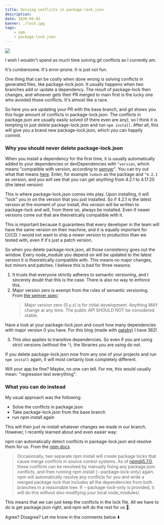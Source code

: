 ```yaml
---
title: Solving conflicts in package-lock.json
description:
date: 2020-09-02
banner: ./lock.jpg
tags:
    - npm
    - package-lock.json
---
```



<Image src="./lock.jpg" />

<Attribution name="James Sutton" url="https://unsplash.com/@jamessutton_photography" />

I wish I wouldn't spend as much time solving git conflicts as I currently am.

It's cumbersome. It's error-prone. It is just not fun.

One thing that can be costly when done wrong is solving conflicts in generated files, like package-lock.json.
It usually happens when two branches add or update a dependency.
The result of package-lock then changes, and whoever gets their PR merged to main first is the lucky one who avoided those conflicts.
It's almost like a race.

So here you are updating your PR with the base branch, and git shows you this huge amount of conflicts in package-lock.json.
The conflicts in package.json are usually easily solved (if there even are any), so I think it is tempting to just _delete_ package-lock.json and run `npm install`.
After all, this will give you a brand new package-lock.json, which you can happily commit.

### Why you should never delete package-lock.json

When you install a dependency for the first time, it is usually automatically added to your dependencies or devDependencies with `^version`,
which means "compatible with version, according to [semver](https://semver.org/)".
You can try out what that means [here](https://semver.npmjs.com/).
Enter, for example `lodash` as the package and `^4.2.1` as version, and you will see that you can get _anything_ from 4.2.1 to 4.17.20 (the latest version)

This is where package-lock.json comes into play. Upon installing, it will "lock" you in on the version that you just installed.
So if 4.2.1 is the latest version at the moment of your install, _this version_ will be written to package-lock and will, from there on, always be installed.
Even if newer versions come out that are theoretically compatible with it.

This is important because it guarantees that every developer in the team will have the same version on their machine, and it is equally important for CI/CD.
I would not want to ship a _newer_ version to production than we tested with, even if it's just a patch version.

So when you delete package-lock.json, all those consistency goes out the window.
Every node_module you depend on will be updated to the latest version it is theoretically compatible with.
This means no major changes, but minors and patches. I believe this is bad for three reasons:

1. It trusts that everyone strictly adheres to semantic versioning, and I sincerely doubt that this is the case. There is also no way to enforce this.
2. Major version zero is exempt from the rules of semantic versioning. From [the semver spec](https://semver.org/#spec-item-4):
    > Major version zero (0.y.z) is for initial development. Anything MAY change at any time. The public API SHOULD NOT be considered stable.

Have a look at your package-lock.json and count how many dependencies with major version 0 you have.
For this blog (made with [gatsby](https://www.gatsbyjs.com/)) I have 362!

3. This _also_ applies to transitive dependencies. So even if you are using strict versions (without the `^`), the libraries you are using do not.

If you delete package-lock.json now from any one of your projects and run `npm install` again, it will most certainly look completely different.

Will your app be fine? Maybe, no one can tell. For me, this would usually mean: "regression test everything".

### What you can do instead

My usual approach was the following:

-   Solve the conflicts in package.json
-   Take package-lock.json from the base branch
-   run npm install again

This will then just re-install whatever changes we made in our branch.
However, I recently learned about and even easier way:

npm can automatically detect conflicts in package-lock.json and resolve them for us.
From the [npm docs](https://docs.npmjs.com/files/package-locks.html#resolving-lockfile-conflicts)

> Occasionally, two separate npm install will create package locks that cause merge conflicts in source control systems. As of npm@5.7.0, these conflicts can be resolved by manually fixing any package.json conflicts, and then running npm install [--package-lock-only] again. npm will automatically resolve any conflicts for you and write a merged package lock that includes all the dependencies from both branches in a reasonable tree. If --package-lock-only is provided, it will do this without also modifying your local node_modules/.

This means that we can just keep the conflicts in the lock file.
All we have to do is get package.json right, and npm will do the rest for us 🎉.

Agree? Disagree? Let me know in the comments below ⬇️

<Comments />
